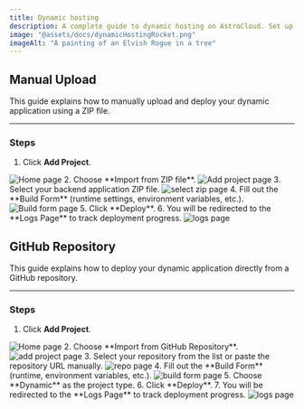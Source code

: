 ```yaml
---
title: Dynamic hosting
description: A complete guide to dynamic hosting on AstroCloud. Set up your dynamic applications by manually uploading files or deploying directly from a GitHub repository, with simple, clear steps.
image: "@assets/docs/dynamicHostingRocket.png"
imageAlt: "A painting of an Elvish Rogue in a tree"
---
```


## Manual Upload

This guide explains how to manually upload and deploy your dynamic application using a ZIP file.

---

### Steps

1. Click **Add Project**.
<img src={addProjectImg.src} alt="Home page"/>
2. Choose **Import from ZIP file**.
<img src={importZipImg.src} alt="Add project page"/>
3. Select your backend application ZIP file.
<img src={chooseZipImg.src} alt="select zip page"/>
4. Fill out the **Build Form** (runtime settings, environment variables, etc.).
<img src={dynamicBuildFormImg.src} alt="Build form page"/>
5. Click **Deploy**.
6. You will be redirected to the **Logs Page** to track deployment progress.
<img src={logsImg.src} alt="logs page"/>

## GitHub Repository

This guide explains how to deploy your dynamic application directly from a GitHub repository.

---

### Steps

1. Click **Add Project**.
<img src={addProjectImg.src} alt="Home page"/>
2. Choose **Import from GitHub Repository**.
<img src={importGithubImg.src} alt="add project page"/>
3. Select your repository from the list or paste the repository URL manually.
<img src={selectRepoImg.src} alt="repo page"/>
4. Fill out the **Build Form** (runtime, environment variables, etc.).
<img src={dynamicBuildFormImg.src} alt="build form page"/>
5. Choose **Dynamic** as the project type.
6. Click **Deploy**.
7. You will be redirected to the **Logs Page** to track deployment progress.
<img src={logsImg.src} alt="logs page"/>
